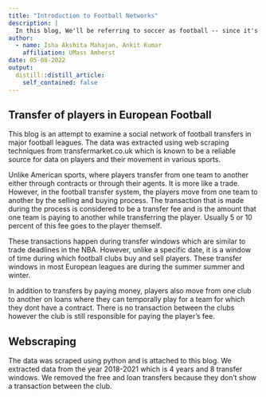 ```yaml
---
title: "Introduction to Football Networks"
description: |
  In this blog, We'll be referring to soccer as football -- since it's played with a foot. 
author:
  - name: Isha Akshita Mahajan, Ankit Kumar
    affiliation: UMass Amherst
date: 05-08-2022
output:
  distill::distill_article:
    self_contained: false
---
```


## Transfer of players in European Football

This blog is an attempt to examine a social network of football transfers in major football leagues. The data was extracted using web scraping techniques from transfermarket.co.uk which is known to be a reliable source for data on players and their movement in various sports.

Unlike American sports, where players transfer from one team to another either through contracts or through their agents. It is more like a trade. However, in the football transfer system, the players move from one team to another by the selling and buying process. The transaction that is made during the process is considered to be a transfer fee and is the amount that one team is paying to another while transferring the player. Usually 5 or 10 percent of this fee goes to the player themself.

These transactions happen during transfer windows which are similar to trade deadlines in the NBA. However, unlike a specific date, it is a window of time during which football clubs buy and sell players. These transfer windows in most European leagues are during the summer summer and winter. 

In addition to transfers by paying money, players also move from one club to another on loans where they can temporally play for a team for which they dont have a contract. There is no transaction between the clubs however the club is still responsible for paying the player's fee. 


## Webscraping 

The data was scraped using python and is attached to this blog. We extracted data from the year 2018-2021 which is 4 years and 8 transfer windows. We removed the free and loan transfers because they don't show a transaction between the club.




